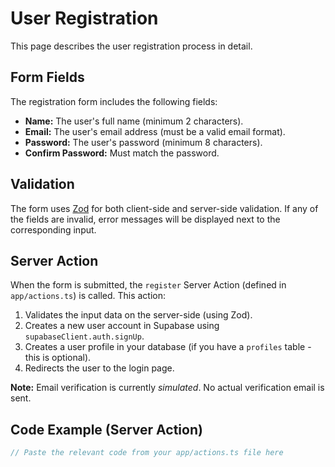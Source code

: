 # User Registration

This page describes the user registration process in detail.

## Form Fields

The registration form includes the following fields:

- **Name:** The user's full name (minimum 2 characters).
- **Email:** The user's email address (must be a valid email format).
- **Password:** The user's password (minimum 8 characters).
- **Confirm Password:** Must match the password.

## Validation

The form uses [Zod](https://zod.dev/) for both client-side and server-side validation.  If any of the fields are invalid, error messages will be displayed next to the corresponding input.

## Server Action

When the form is submitted, the `register` Server Action (defined in `app/actions.ts`) is called. This action:

1.  Validates the input data on the server-side (using Zod).
2.  Creates a new user account in Supabase using `supabaseClient.auth.signUp`.
3.  Creates a user profile in your database (if you have a `profiles` table - this is optional).
4.  Redirects the user to the login page.

**Note:** Email verification is currently *simulated*.  No actual verification email is sent.

## Code Example (Server Action)

```typescript filename="app/actions.ts"
// Paste the relevant code from your app/actions.ts file here